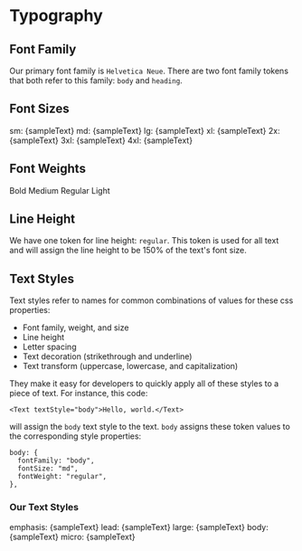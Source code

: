 
<Meta title="Tokens/Typography" />


# Typography

## Font Family
Our primary font family is `Helvetica Neue`. There are two font family tokens that both refer to this family: `body` and `heading`.

## Font Sizes
<ThemeBlock>
  <VStack align="start">
    <Text fontSize="sm">sm: {sampleText}</Text>
    <Text fontSize="md">md: {sampleText}</Text>
    <Text fontSize="lg">lg: {sampleText}</Text>
    <Text fontSize="xl">xl: {sampleText}</Text>
    <Text fontSize="2xl">2x: {sampleText}</Text>
    <Text fontSize="3xl">3xl: {sampleText}</Text>
    <Text fontSize="4xl">4xl: {sampleText}</Text>
  </VStack>
</ThemeBlock>

## Font Weights
<ThemeBlock>
  <HStack>
    <Text fontSize="3xl" fontWeight="bold">Bold</Text>
    <Text fontSize="3xl" fontWeight="medium">Medium</Text>
    <Text fontSize="3xl" fontWeight="regular">Regular</Text>
    <Text fontSize="3xl" fontWeight="light" fontFamily="body">Light</Text>
  </HStack>
</ThemeBlock>

## Line Height
We have one token for line height: `regular`. This token is used for all text and will assign the line height to be 150% of the text's font size.

## Text Styles

Text styles refer to names for common combinations of values for these css properties:

* Font family, weight, and size
* Line height
* Letter spacing
* Text decoration (strikethrough and underline)
* Text transform (uppercase, lowercase, and capitalization)

They make it easy for developers to quickly apply all of these styles to a piece of text. For instance, this code:
```
<Text textStyle="body">Hello, world.</Text>
```
will assign the `body` text style to the text. `body` assigns these token values to the corresponding style properties:
```
body: {
  fontFamily: "body",
  fontSize: "md",
  fontWeight: "regular",
},
```

### Our Text Styles
<ThemeBlock>
  <VStack align="start">
    <Text textStyle="emphasis">emphasis: {sampleText}</Text>
    <Text textStyle="lead">lead: {sampleText}</Text>
    <Text textStyle="large">large: {sampleText}</Text>
    <Text textStyle="body">body: {sampleText}</Text>
    <Text textStyle="micro">micro: {sampleText}</Text>
  </VStack>
</ThemeBlock>


